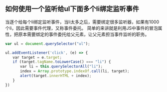 ## 如何使用一个监听给ul下面多个li绑定监听事件
当逐个给每个li绑定监听事件，当li太多之后，需要绑定很多监听器，如果有1000个li，因此需要事件代理，又称事件委托。
简单的来讲就是利用JS中事件的冒泡属性，把原本需要绑定的事件委托给父元素，让父元素担当事件监听的职务。
```js
var ul = document.querySelector("ul");

ul.addEventListener('click', (e) => {
　　var target = e.target;
　　if (target.tagName.toLowerCase() === "li") {
　　　　var li = this.querySelectorAll("li");
　　　　index = Array.prototype.indexOf.call(li, target);
　　　　alert(target.innerHTML + index);
　　}
})
```